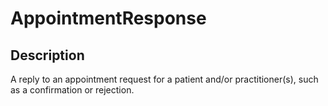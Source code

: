 # AppointmentResponse
 ## Description 
 A reply to an appointment request for a patient and/or practitioner(s), such as a confirmation or rejection.